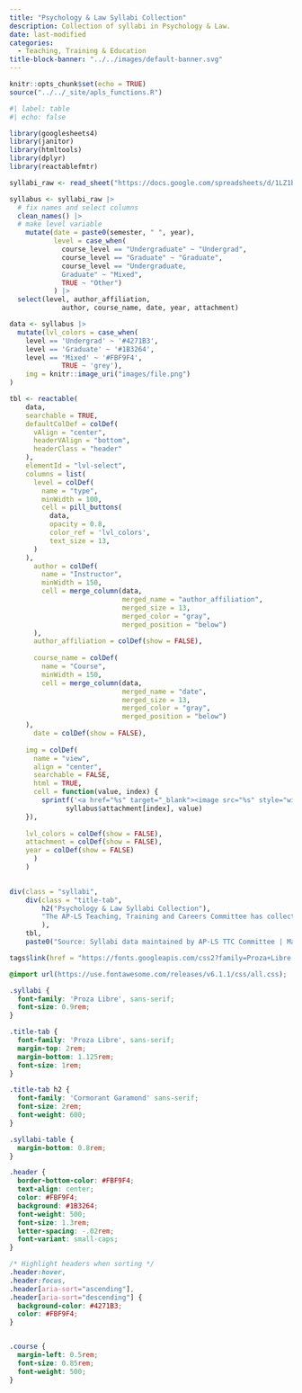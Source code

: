 ```yaml
---
title: "Psychology & Law Syllabi Collection"
description: Collection of syllabi in Psychology & Law.
date: last-modified
categories: 
  - Teaching, Training & Education
title-block-banner: "../../images/default-banner.svg"
---
```


```r
knitr::opts_chunk$set(echo = TRUE)
source("../../_site/apls_functions.R")
```


:::{.column-body-outset}
```r
#| label: table
#| echo: false

library(googlesheets4)
library(janitor)
library(htmltools)
library(dplyr)
library(reactablefmtr)

syllabi_raw <- read_sheet("https://docs.google.com/spreadsheets/d/1LZ1bz2Cb3OlaHRqOd73gLbX6sAvAs_eQpkU3TLrYfm8/edit#gid=1605255684")

syllabus <- syllabi_raw |> 
  # fix names and select columns
  clean_names() |> 
  # make level variable
    mutate(date = paste0(semester, " ", year),
           level = case_when(
             course_level == "Undergraduate" ~ "Undergrad",
             course_level == "Graduate" ~ "Graduate",
             course_level == "Undergraduate, 
             Graduate" ~ "Mixed",
             TRUE ~ "Other")
           ) |> 
  select(level, author_affiliation,
             author, course_name, date, year, attachment)

data <- syllabus |> 
  mutate(lvl_colors = case_when(
    level == 'Undergrad' ~ '#4271B3',
    level == 'Graduate' ~ '#1B3264',
    level == 'Mixed' ~ '#FBF9F4',
             TRUE ~ 'grey'),
    img = knitr::image_uri("images/file.png")
) 

tbl <- reactable(
    data,
    searchable = TRUE,
    defaultColDef = colDef(
      vAlign = "center",
      headerVAlign = "bottom",
      headerClass = "header"
    ),
    elementId = "lvl-select",
    columns = list(
      level = colDef(
        name = "type",
        minWidth = 100,
        cell = pill_buttons(
          data,
          opacity = 0.8,
          color_ref = 'lvl_colors',
          text_size = 13,
      )
    ),
      author = colDef(
        name = "Instructor",
        minWidth = 150,
        cell = merge_column(data, 
                            merged_name = "author_affiliation",
                            merged_size = 13,
                            merged_color = "gray",
                            merged_position = "below")
      ),
      author_affiliation = colDef(show = FALSE),
    
      course_name = colDef(
        name = "Course",
        minWidth = 150,
        cell = merge_column(data, 
                            merged_name = "date",
                            merged_size = 13,
                            merged_color = "gray",
                            merged_position = "below")
    ),
      date = colDef(show = FALSE),
    
    img = colDef(
      name = "view",
      align = "center",
      searchable = FALSE,
      html = TRUE, 
      cell = function(value, index) {
        sprintf('<a href="%s" target="_blank"><image src="%s" style="width:20px;height:30px;"/></a>',
              syllabus$attachment[index], value)
    }),
 
    lvl_colors = colDef(show = FALSE),
    attachment = colDef(show = FALSE),
    year = colDef(show = FALSE)
      )
    )
    
```

```r

div(class = "syllabi",
    div(class = "title-tab",
        h2("Psychology & Law Syllabi Collection"),
        "The AP-LS Teaching, Training and Careers Committee has collected syllabi for courses in psychology and law or closely related topics. These syllabi have been posted on the Web for everyone's easy access. You may download any of the collected syllabi for undergraduate or graduate courses."
        ),
    tbl,
    paste0("Source: Syllabi data maintained by AP-LS TTC Committee | Made with {reactable}"))

```

```r
tags$link(href = "https://fonts.googleapis.com/css2?family=Proza+Libre:ital,wght@0,400;0,500;0,700;1,400&display=swap", rel = "stylesheet")
```

```css
@import url(https://use.fontawesome.com/releases/v6.1.1/css/all.css); 

.syllabi {
  font-family: 'Proza Libre', sans-serif;
  font-size: 0.9rem;
}

.title-tab {
  font-family: 'Proza Libre', sans-serif;
  margin-top: 2rem;
  margin-bottom: 1.125rem;
  font-size: 1rem;
}

.title-tab h2 {
  font-family: 'Cormorant Garamond' sans-serif;
  font-size: 2rem;
  font-weight: 600;
}

.syllabi-table {
  margin-bottom: 0.8rem;
}

.header {
  border-bottom-color: #FBF9F4;
  text-align: center;
  color: #FBF9F4;
  background: #1B3264;
  font-weight: 500;
  font-size: 1.3rem;
  letter-spacing: -.02rem;
  font-variant: small-caps;
}

/* Highlight headers when sorting */
.header:hover,
.header:focus,
.header[aria-sort="ascending"],
.header[aria-sort="descending"] {
  background-color: #4271B3;
  color: #FBF9F4;
}


.course {
  margin-left: 0.5rem;
  font-size: 0.85rem;
  font-weight: 500;
}

```

:::